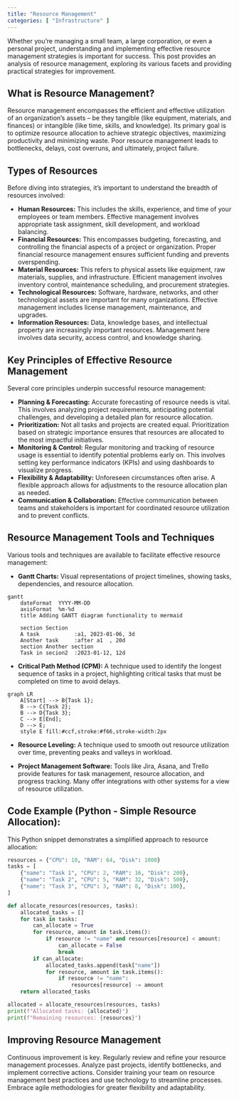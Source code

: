 ```yaml
---
title: "Resource Management"
categories: [ "Infrastructure" ]
---
```


Whether you're managing a small team, a large corporation, or even a personal project, understanding and implementing effective resource management strategies is important for success. This post provides an analysis of resource management, exploring its various facets and providing practical strategies for improvement.

## What is Resource Management?

Resource management encompasses the efficient and effective utilization of an organization's assets – be they tangible (like equipment, materials, and finances) or intangible (like time, skills, and knowledge). Its primary goal is to optimize resource allocation to achieve strategic objectives, maximizing productivity and minimizing waste. Poor resource management leads to bottlenecks, delays, cost overruns, and ultimately, project failure.

## Types of Resources

Before diving into strategies, it's important to understand the breadth of resources involved:

-   **Human Resources:** This includes the skills, experience, and time of your employees or team members. Effective management involves appropriate task assignment, skill development, and workload balancing.
-   **Financial Resources:** This encompasses budgeting, forecasting, and controlling the financial aspects of a project or organization. Proper financial resource management ensures sufficient funding and prevents overspending.
-   **Material Resources:** This refers to physical assets like equipment, raw materials, supplies, and infrastructure. Efficient management involves inventory control, maintenance scheduling, and procurement strategies.
-   **Technological Resources:** Software, hardware, networks, and other technological assets are important for many organizations. Effective management includes license management, maintenance, and upgrades.
- **Information Resources:** Data, knowledge bases, and intellectual property are increasingly important resources.
 Management here involves data security, access control, and knowledge sharing.

## Key Principles of Effective Resource Management

Several core principles underpin successful resource management:

-   **Planning & Forecasting:** Accurate forecasting of resource needs is vital. This involves analyzing project requirements, anticipating potential challenges, and developing a detailed plan for resource allocation.
-   **Prioritization:** Not all tasks and projects are created equal. Prioritization based on strategic importance ensures that resources are allocated to the most impactful initiatives.
-   **Monitoring & Control:** Regular monitoring and tracking of resource usage is essential to identify potential problems early on. This involves setting key performance indicators (KPIs) and using dashboards to visualize progress.
-   **Flexibility & Adaptability:** Unforeseen circumstances often arise. A flexible approach allows for adjustments to the resource allocation plan as needed.
-   **Communication & Collaboration:** Effective communication between teams and stakeholders is important for coordinated resource utilization and to prevent conflicts.

## Resource Management Tools and Techniques

Various tools and techniques are available to facilitate effective resource management:

-   **Gantt Charts:** Visual representations of project timelines, showing tasks, dependencies, and resource allocation.

```mermaid
gantt
    dateFormat  YYYY-MM-DD
    axisFormat  %m-%d
    title Adding GANTT diagram functionality to mermaid

    section Section
    A task           :a1, 2023-01-06, 3d
    Another task     :after a1  , 20d
    section Another section
    Task in secion2  :2023-01-12, 12d
```

-   **Critical Path Method (CPM):** A technique used to identify the longest sequence of tasks in a project, highlighting critical tasks that must be completed on time to avoid delays.

```mermaid
graph LR
    A[Start] --> B{Task 1};
    B --> C{Task 2};
    B --> D{Task 3};
    C --> E[End];
    D --> E;
    style E fill:#ccf,stroke:#f66,stroke-width:2px
```

-   **Resource Leveling:** A technique used to smooth out resource utilization over time, preventing peaks and valleys in workload.

-   **Project Management Software:** Tools like Jira, Asana, and Trello provide features for task management, resource allocation, and progress tracking. Many offer integrations with other systems for a view of resource utilization.

## Code Example (Python - Simple Resource Allocation):

This Python snippet demonstrates a simplified approach to resource allocation:

``` python
resources = {"CPU": 10, "RAM": 64, "Disk": 1000}
tasks = [
    {"name": "Task 1", "CPU": 2, "RAM": 16, "Disk": 200},
    {"name": "Task 2", "CPU": 5, "RAM": 32, "Disk": 500},
    {"name": "Task 3", "CPU": 3, "RAM": 8, "Disk": 100},
]

def allocate_resources(resources, tasks):
    allocated_tasks = []
    for task in tasks:
        can_allocate = True
        for resource, amount in task.items():
            if resource != "name" and resources[resource] < amount:
                can_allocate = False
                break
        if can_allocate:
            allocated_tasks.append(task["name"])
            for resource, amount in task.items():
                if resource != "name":
                    resources[resource] -= amount
    return allocated_tasks

allocated = allocate_resources(resources, tasks)
print(f"Allocated tasks: {allocated}")
print(f"Remaining resources: {resources}")
```

## Improving Resource Management

Continuous improvement is key. Regularly review and refine your resource management processes. Analyze past projects, identify bottlenecks, and implement corrective actions. Consider training your team on resource management best practices and use technology to streamline processes. Embrace agile methodologies for greater flexibility and adaptability.



